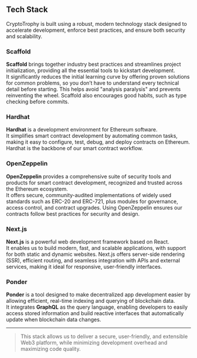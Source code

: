 ## Tech Stack

CryptoTrophy is built using a robust, modern technology stack designed to accelerate development, enforce best practices, and ensure both security and scalability.

### Scaffold

**Scaffold** brings together industry best practices and streamlines project initialization, providing all the essential tools to kickstart development.  
It significantly reduces the initial learning curve by offering proven solutions for common problems, so you don’t have to understand every technical detail before starting. This helps avoid "analysis paralysis" and prevents reinventing the wheel. Scaffold also encourages good habits, such as type checking before commits.

### Hardhat

**Hardhat** is a development environment for Ethereum software.  
It simplifies smart contract development by automating common tasks, making it easy to configure, test, debug, and deploy contracts on Ethereum. Hardhat is the backbone of our smart contract workflow.

### OpenZeppelin

**OpenZeppelin** provides a comprehensive suite of security tools and products for smart contract development, recognized and trusted across the Ethereum ecosystem.  
It offers secure, community-audited implementations of widely used standards such as ERC-20 and ERC-721, plus modules for governance, access control, and contract upgrades. Using OpenZeppelin ensures our contracts follow best practices for security and design.

### Next.js

**Next.js** is a powerful web development framework based on React.  
It enables us to build modern, fast, and scalable applications, with support for both static and dynamic websites. Next.js offers server-side rendering (SSR), efficient routing, and seamless integration with APIs and external services, making it ideal for responsive, user-friendly interfaces.

### Ponder

**Ponder** is a tool designed to make decentralized app development easier by allowing efficient, real-time indexing and querying of blockchain data.  
It integrates **GraphQL** as the query language, enabling developers to easily access stored information and build reactive interfaces that automatically update when blockchain data changes.

---

> This stack allows us to deliver a secure, user-friendly, and extensible Web3 platform, while minimizing development overhead and maximizing code quality.

